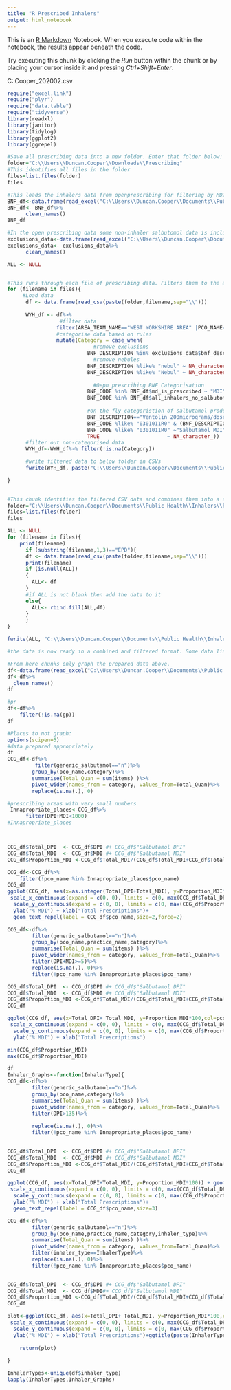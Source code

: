 ---
title: "R Prescribed Inhalers"
output: html_notebook
---

This is an [R Markdown](http://rmarkdown.rstudio.com) Notebook. When you execute code within the notebook, the results appear beneath the code. 

Try executing this chunk by clicking the *Run* button within the chunk or by placing your cursor inside it and pressing *Ctrl+Shift+Enter*. 

C:\Users\Duncan.Cooper\Downloads\EPD_202002.csv

```{r}

require("excel.link")
require("plyr")
require("data.table")
require("tidyverse")
library(readxl)
library(janitor)
library(tidylog)
library(ggplot2)
library(ggrepel)
```
```{r}
#Save all prescribing data into a new folder. Enter that folder below:
folder="C:\\Users\\Duncan.Cooper\\Downloads\\Prescribing"
#This identifies all files in the folder
files=list.files(folder)
files

#This loads the inhalers data from openprescribing for filtering by MDI and PDI and cleans the names.
BNF_df<-data.frame(read_excel("C:\\Users\\Duncan.Cooper\\Documents\\Public Health\\Inhalers\\\\Inhaler types.xlsx"))
BNF_df<- BNF_df%>%
      clean_names()
BNF_df  

#In the open prescribing data some non-inhaler salbutomol data is included.I have listed these and exclude them manually.
exclusions_data<-data.frame(read_excel("C:\\Users\\Duncan.Cooper\\Documents\\Public Health\\Inhalers\\R Prescribing Exclusions.xlsx"))
exclusions_data<- exclusions_data%>%
      clean_names()

ALL <- NULL


#This runs through each file of prescribing data. Filters them to the appropriate geographic footprint. In my case "West Yorkshire Area" + Harrogate PCO.It categorises the data using a combination of the OpenPrescribing data, the salbutamol codings and manual inclusions/exclusions.It then removes all non-categorised data and saves the output into a designated folder
for (filename in files){
     #Load data
      df <- data.frame(read_csv(paste(folder,filename,sep="\\")))
      
      WYH_df <- df%>%
                 #filter data
                filter(AREA_TEAM_NAME=="WEST YORKSHIRE AREA" |PCO_NAME== "HARROGATE AND RURAL DISTRICT CCG")%>%
                #categorise data based on rules
                mutate(Category = case_when(
                            #remove exclusions
                          BNF_DESCRIPTION %in% exclusions_data$bnf_description ~ NA_character_,  
                            #remove nebules
                          BNF_DESCRIPTION %like% "nebul" ~ NA_character_,
                          BNF_DESCRIPTION %like% "Nebul" ~ NA_character_,
                          
                            #Oepn prescribing BNF Categorisation
                          BNF_CODE %in% BNF_df$md_is_prescribed ~ "MDI",
                          BNF_CODE %in% BNF_df$all_inhalers_no_salbutomol ~ "DPI",
                          
                          #on the fly categoristion of salbutamol products
                          BNF_DESCRIPTION=="Ventolin 200micrograms/dose Accuhaler"~"Salbutamol DPI",
                          BNF_CODE %like% "0301011R0" & (BNF_DESCRIPTION %like% "dry" | BNF_DESCRIPTION %like% "Salbulin" )~ "Salbutamol DPI",
                          BNF_CODE %like% "0301011R0" ~"Salbutamol MDI",
                          TRUE                      ~ NA_character_))
      #filter out non-categorised data
      WYH_df<-WYH_df%>% filter(!is.na(Category))

      #write filtered data to below folder in CSVs
      fwrite(WYH_df, paste("C:\\Users\\Duncan.Cooper\\Documents\\Public Health\\Inhalers\\Prescribing 2019\\",filename,".csv",sep=""))

}
  
```


```{r}
#This chunk identifies the filtered CSV data and combines them into a single document.
folder="C:\\Users\\Duncan.Cooper\\Documents\\Public Health\\Inhalers\\Prescribing 2019"
files=list.files(folder)
files

ALL <- NULL
for (filename in files){
    print(filename)
      if (substring(filename,1,3)=="EPD"){
      df <- data.frame(read_csv(paste(folder,filename,sep="\\")))
      print(filename)
      if (is.null(ALL))
      {
        ALL<- df
      }
      #if ALL is not blank then add the data to it
      else{
        ALL<- rbind.fill(ALL,df)
      }
      }
}

fwrite(ALL, "C:\\Users\\Duncan.Cooper\\Documents\\Public Health\\Inhalers\\Prescribing 2019\\All_Prescribing.csv")

#the data is now ready in a combined and filtered format. Some data linkage could be done in R but has been done in excel instead (identifying inhaler categories, carbon contents, dry powder caps etc.)
```



```{r}

#From here chunks only graph the prepared data above.
df<-data.frame(read_excel("C:\\Users\\Duncan.Cooper\\Documents\\Public Health\\Inhalers\\Prescribing 2019\\12 Months Prescribing Inhalers v2.xlsx",sheet=4))
df<-df%>%
  clean_names()
df

#pr
df<-df%>%
    filter(!is.na(gp))
df


```

```{r}
#Places to not graph:
options(scipen=5)
#data prepared appropriately
df
CCG_df<-df%>% 
         filter(generic_salbutamol=="n")%>% 
        group_by(pco_name,category)%>%
        summarise(Total_Quan = sum(items) )%>%
        pivot_wider(names_from = category, values_from=Total_Quan)%>%
        replace(is.na(.), 0)

#prescribing areas with very small numbers
 Innapropriate_places<-CCG_df%>% 
      filter(DPI+MDI<1000)
#Innapropriate_places       



CCG_df$Total_DPI  <- CCG_df$DPI #+ CCG_df$"Salbutamol DPI"
CCG_df$Total_MDI  <- CCG_df$MDI #+ CCG_df$"Salbutamol MDI"
CCG_df$Proportion_MDI <-CCG_df$Total_MDI/(CCG_df$Total_MDI+CCG_df$Total_DPI)

CCG_df<-CCG_df%>% 
    filter(!pco_name %in% Innapropriate_places$pco_name)
CCG_df
ggplot(CCG_df, aes(x=as.integer(Total_DPI+Total_MDI), y=Proportion_MDI*100)) + geom_point()+
 scale_x_continuous(expand = c(0, 0), limits = c(0, max(CCG_df$Total_DPI+ CCG_df$Total_MDI)*1.1)) + 
  scale_y_continuous(expand = c(0, 0), limits = c(0, max(CCG_df$Proportion_MDI)*100*1.1))+
  ylab("% MDI") + xlab("Total Prescriptions")+
  geom_text_repel(label = CCG_df$pco_name,size=2,force=2)

CCG_df<-df%>% 
        filter(generic_salbutamol=="n")%>% 
        group_by(pco_name,practice_name,category)%>%
        summarise(Total_Quan = sum(items) )%>%
        pivot_wider(names_from = category, values_from=Total_Quan)%>%
        filter(DPI+MDI>=5)%>%
        replace(is.na(.), 0)%>%
        filter(!pco_name %in% Innapropriate_places$pco_name)

CCG_df$Total_DPI  <- CCG_df$DPI #+ CCG_df$"Salbutamol DPI"
CCG_df$Total_MDI  <- CCG_df$MDI #+ CCG_df$"Salbutamol MDI"
CCG_df$Proportion_MDI <-CCG_df$Total_MDI/(CCG_df$Total_MDI+CCG_df$Total_DPI)
CCG_df

ggplot(CCG_df, aes(x=Total_DPI+ Total_MDI, y=Proportion_MDI*100,col=pco_name)) + geom_point()+
 scale_x_continuous(expand = c(0, 0), limits = c(0, max(CCG_df$Total_DPI+ CCG_df$Total_MDI)*1.1)) + 
  scale_y_continuous(expand = c(0, 0), limits = c(0, max(CCG_df$Proportion_MDI*100)*1.1))+
  ylab("% MDI") + xlab("Total Prescriptions")

min(CCG_df$Proportion_MDI)
max(CCG_df$Proportion_MDI)
```

```{r}
df
Inhaler_Graphs<-function(InhalerType){
CCG_df<-df%>% 
        filter(generic_salbutamol=="n")%>% 
        group_by(pco_name,category)%>%
        summarise(Total_Quan = sum(items) )%>%
        pivot_wider(names_from = category, values_from=Total_Quan)%>%
        filter(DPI>135)%>%
  
        replace(is.na(.), 0)%>%
        filter(!pco_name %in% Innapropriate_places$pco_name)
        

CCG_df$Total_DPI  <- CCG_df$DPI #+ CCG_df$"Salbutamol DPI"
CCG_df$Total_MDI  <- CCG_df$MDI #+ CCG_df$"Salbutamol MDI"
CCG_df$Proportion_MDI <-CCG_df$Total_MDI/(CCG_df$Total_MDI+CCG_df$Total_DPI)
CCG_df

ggplot(CCG_df, aes(x=Total_DPI+Total_MDI, y=Proportion_MDI*100)) + geom_point()+
 scale_x_continuous(expand = c(0, 0), limits = c(0, max(CCG_df$Total_DPI+ CCG_df$Total_MDI)*1.1)) + 
  scale_y_continuous(expand = c(0, 0), limits = c(0, max(CCG_df$Proportion_MDI)*100*1.1))+
  ylab("% MDI") + xlab("Total Prescriptions")+
  geom_text_repel(label = CCG_df$pco_name,size=3)

CCG_df<-df%>% 
        filter(generic_salbutamol=="n")%>% 
        group_by(pco_name,practice_name,category,inhaler_type)%>%
        summarise(Total_Quan = sum(items) )%>%
        pivot_wider(names_from = category, values_from=Total_Quan)%>%
        filter(inhaler_type==InhalerType)%>%
        replace(is.na(.), 0)%>%
        filter(!pco_name %in% Innapropriate_places$pco_name)
        

CCG_df$Total_DPI  <- CCG_df$DPI #+ CCG_df$"Salbutamol DPI"
CCG_df$Total_MDI  <- CCG_df$MDI#+ CCG_df$"Salbutamol MDI"
CCG_df$Proportion_MDI <-CCG_df$Total_MDI/(CCG_df$Total_MDI+CCG_df$Total_DPI)
CCG_df

plot<-ggplot(CCG_df, aes(x=Total_DPI+ Total_MDI, y=Proportion_MDI*100,col=pco_name)) + geom_point()+
 scale_x_continuous(expand = c(0, 0), limits = c(0, max(CCG_df$Total_DPI+ CCG_df$Total_MDI)*1.1)) + 
  scale_y_continuous(expand = c(0, 0), limits = c(0, max(CCG_df$Proportion_MDI*100)*1.1))+
  ylab("% MDI") + xlab("Total Prescriptions")+ggtitle(paste(InhalerType," by Practice"))
    
    return(plot)
    
}

InhalerTypes<-unique(df$inhaler_type)
lapply(InhalerTypes,Inhaler_Graphs)
```

